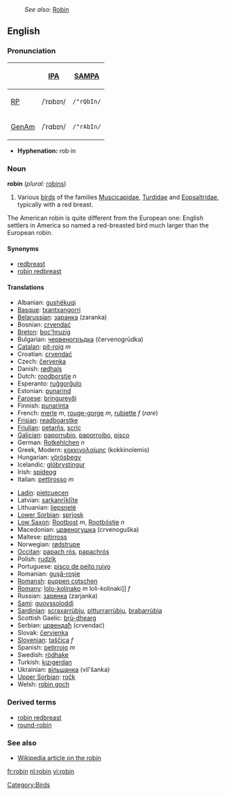 :''See also:'' [[Robin]]
{{wikipedia}}
==English==

===Pronunciation===
{| border=1 cellpadding=5
! !! [[w:International Phonetic Alphabet|IPA]] !! [[w:SAMPA|SAMPA]]
|-
! [[RP]]
| /ˈrɒbɪn/ || <tt>/"rQbIn/</tt>
|-
! [[GenAm]]
| /ˈrɑbɪn/ || <tt>/"rAbIn/</tt>
|}

*'''Hyphenation:''' rob·in

===Noun===
'''robin''' (''plural:'' [[robins]])

# Various [[bird]]s of the families [[Muscicapidae]], [[Turdidae]] and [[Eopsaltridae]], typically with a red breast.

The American robin is quite different from the European one: English settlers in America so named a red-breasted bird much larger than the European robin.

====Synonyms====
*[[redbreast]]
*[[robin redbreast]]

====Translations====
{{top}}
*Albanian: [[gushëkuqi]]
*[[Basque]]: [[txantxangorri]]
*[[Belarussian]]: [[заранка]] (zaranka)
*Bosnian: [[crvendać]]
*[[Breton]]: [[boc'hruzig]]
*Bulgarian: [[червеногръдка]] (červenogrŭdka)
*[[Catalan]]: [[pit-roig]] ''m''
*Croatian: [[crvendać]]
*Czech: [[červenka]]
*Danish: [[rødhals]]
*Dutch: [[roodborstje]] ''n''
*Esperanto: [[ruĝgorĝulo]]
*Estonian: [[punarind]]
*[[Faroese]]: [[bringureyði]]
*Finnish: [[punarinta]]
*French: [[merle]] ''m'', [[rouge-gorge]] ''m'', [[rubiette]] ''f'' (''rare'')
*[[Frisian]]: [[readboarstke]]
*[[Friulian]]: [[petarňs]], [[scriç]]
*[[Galician]]: [[paporrubio]], [[paporroibo]], [[pisco]]
*German: [[Rotkehlchen]] ''n''
*Greek, Modern: [[κοκκινολαίμης]] '' '' (kokkinolemis)
*Hungarian: [[vörösbegy]]
*Icelandic: [[glóbrystingur]]
*Irish: [[spideog]]
*Italian: [[pettirosso]] ''m''
{{mid}}
*[[Ladin]]: [[pietcuecen]]
*Latvian: [[sarkanrīklīte]]
*Lithuanian: [[liepsnelė]]
*[[Lower Sorbian]]: [[sprjosk]]
*[[Low Saxon]]: [[Rootbost]] ''m'', [[Rootböstje]] ''n''
*Macedonian: [[црвеногушка]] (crvenoguška)
*Maltese: [[pitirross]]
*Norwegian: [[rødstrupe]]
*[[Occitan]]: [[papach rós]], [[papachrós]]
*Polish: [[rudzik]] '' ''
*Portuguese: [[pisco de peito ruivo]]
*Romanian: [[guşă-roşie]]
*[[Romansh]]: [[puppen cotschen]]
*[[Romany]]: [[lolo-kolinako]] ''m'' loli-kolinaki]] ''f''
*Russian: [[зарянка]] (zarjanka) '' ''
*[[Sami]]: [[guovssoloddi]]
*[[Sardinian]]: [[scraxarrùbiu]], [[pitturrarrùbiu]], [[brabarrùbia]]
*Scottish Gaelic: [[brù-dhearg]]
*Serbian: [[црвендаћ]] (crvendać)
*Slovak: [[červienka]]
*[[Slovenian]]: [[taščica]] ''f''
*Spanish: [[petirrojo]] ''m''
*Swedish: [[rödhake]]
*Turkish: [[kızıgerdan]]
*Ukrainian: [[вільшанка]] (vil'šanka)
*[[Upper Sorbian]]: [[ročk]]
*Welsh: [[robin goch]]
{{bottom}}

===Derived terms===
*[[robin redbreast]]
*[[round-robin]]

===See also===
*[[w:Robin|Wikipedia article on the robin]]


[[Category:Birds]]

[[fr:robin]]
[[nl:robin]]
[[vi:robin]]